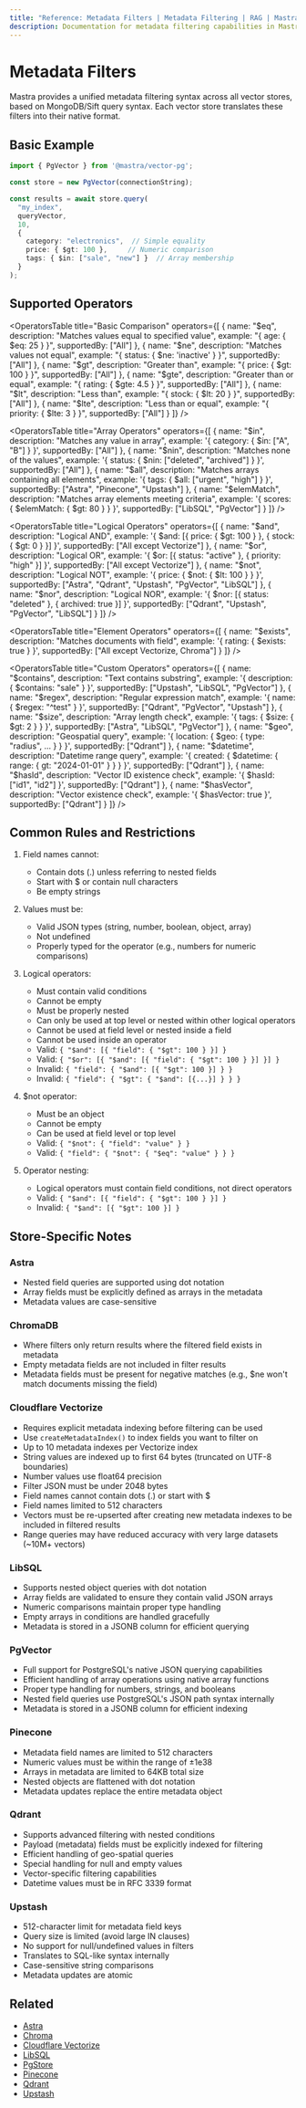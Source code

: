 ```yaml
---
title: "Reference: Metadata Filters | Metadata Filtering | RAG | Mastra Docs"
description: Documentation for metadata filtering capabilities in Mastra, which allow for precise querying of vector search results across different vector stores.
---
```


# Metadata Filters

Mastra provides a unified metadata filtering syntax across all vector stores, based on MongoDB/Sift query syntax. Each vector store translates these filters into their native format.

## Basic Example

```typescript
import { PgVector } from '@mastra/vector-pg';

const store = new PgVector(connectionString);

const results = await store.query(
  "my_index",
  queryVector,
  10,
  {
    category: "electronics",  // Simple equality
    price: { $gt: 100 },     // Numeric comparison
    tags: { $in: ["sale", "new"] }  // Array membership
  }
);
```

## Supported Operators

<OperatorsTable
  title="Basic Comparison"
  operators={[
    {
      name: "$eq",
      description: "Matches values equal to specified value",
      example: "{ age: { $eq: 25 } }",
      supportedBy: ["All"]
    },
    {
      name: "$ne",
      description: "Matches values not equal",
      example: "{ status: { $ne: 'inactive' } }",
      supportedBy: ["All"]
    },
    {
      name: "$gt",
      description: "Greater than",
      example: "{ price: { $gt: 100 } }",
      supportedBy: ["All"]
    },
    {
      name: "$gte",
      description: "Greater than or equal",
      example: "{ rating: { $gte: 4.5 } }",
      supportedBy: ["All"]
    },
    {
      name: "$lt",
      description: "Less than",
      example: "{ stock: { $lt: 20 } }",
      supportedBy: ["All"]
    },
    {
      name: "$lte",
      description: "Less than or equal",
      example: "{ priority: { $lte: 3 } }",
      supportedBy: ["All"]
    }
  ]}
/>

<OperatorsTable
  title="Array Operators"
  operators={[
    {
      name: "$in",
      description: "Matches any value in array",
      example: '{ category: { $in: ["A", "B"] } }',
      supportedBy: ["All"]
    },
    {
      name: "$nin",
      description: "Matches none of the values",
      example: '{ status: { $nin: ["deleted", "archived"] } }',
      supportedBy: ["All"]
    },
    {
      name: "$all",
      description: "Matches arrays containing all elements",
      example: '{ tags: { $all: ["urgent", "high"] } }',
      supportedBy: ["Astra", "Pinecone", "Upstash"]
    },
    {
      name: "$elemMatch",
      description: "Matches array elements meeting criteria",
      example: '{ scores: { $elemMatch: { $gt: 80 } } }',
      supportedBy: ["LibSQL", "PgVector"]
    }
  ]}
/>

<OperatorsTable
  title="Logical Operators"
  operators={[
    {
      name: "$and",
      description: "Logical AND",
      example: '{ $and: [{ price: { $gt: 100 } }, { stock: { $gt: 0 } }] }',
      supportedBy: ["All except Vectorize"]
    },
    {
      name: "$or",
      description: "Logical OR",
      example: '{ $or: [{ status: "active" }, { priority: "high" }] }',
      supportedBy: ["All except Vectorize"]
    },
    {
      name: "$not",
      description: "Logical NOT",
      example: '{ price: { $not: { $lt: 100 } } }',
      supportedBy: ["Astra", "Qdrant", "Upstash", "PgVector", "LibSQL"]
    },
    {
      name: "$nor",
      description: "Logical NOR",
      example: '{ $nor: [{ status: "deleted" }, { archived: true }] }',
      supportedBy: ["Qdrant", "Upstash", "PgVector", "LibSQL"]
    }
  ]}
/>

<OperatorsTable
  title="Element Operators"
  operators={[
    {
      name: "$exists",
      description: "Matches documents with field",
      example: '{ rating: { $exists: true } }',
      supportedBy: ["All except Vectorize, Chroma"]
    }
  ]}
/>

<OperatorsTable
  title="Custom Operators"
  operators={[
    {
      name: "$contains",
      description: "Text contains substring",
      example: '{ description: { $contains: "sale" } }',
      supportedBy: ["Upstash", "LibSQL", "PgVector"]
    },
    {
      name: "$regex",
      description: "Regular expression match",
      example: '{ name: { $regex: "^test" } }',
      supportedBy: ["Qdrant", "PgVector", "Upstash"]
    },
    {
      name: "$size",
      description: "Array length check",
      example: '{ tags: { $size: { $gt: 2 } } }',
      supportedBy: ["Astra", "LibSQL", "PgVector"]
    },
    {
      name: "$geo",
      description: "Geospatial query",
      example: '{ location: { $geo: { type: "radius", ... } } }',
      supportedBy: ["Qdrant"]
    },
    {
      name: "$datetime",
      description: "Datetime range query",
      example: '{ created: { $datetime: { range: { gt: "2024-01-01" } } } }',
      supportedBy: ["Qdrant"]
    },
    {
      name: "$hasId",
      description: "Vector ID existence check",
      example: '{ $hasId: ["id1", "id2"] }',
      supportedBy: ["Qdrant"]
    },
    {
      name: "$hasVector",
      description: "Vector existence check",
      example: '{ $hasVector: true }',
      supportedBy: ["Qdrant"]
    }
  ]}
/>

## Common Rules and Restrictions

1. Field names cannot:
   - Contain dots (.) unless referring to nested fields
   - Start with $ or contain null characters
   - Be empty strings

2. Values must be:
   - Valid JSON types (string, number, boolean, object, array)
   - Not undefined
   - Properly typed for the operator (e.g., numbers for numeric comparisons)

3. Logical operators:
   - Must contain valid conditions
   - Cannot be empty
   - Must be properly nested
   - Can only be used at top level or nested within other logical operators
   - Cannot be used at field level or nested inside a field
   - Cannot be used inside an operator
   - Valid: `{ "$and": [{ "field": { "$gt": 100 } }] }`
   - Valid: `{ "$or": [{ "$and": [{ "field": { "$gt": 100 } }] }] }`
   - Invalid: `{ "field": { "$and": [{ "$gt": 100 }] } }`
   - Invalid: `{ "field": { "$gt": { "$and": [{...}] } } }`

4. $not operator:
   - Must be an object
   - Cannot be empty
   - Can be used at field level or top level
   - Valid: `{ "$not": { "field": "value" } }`
   - Valid: `{ "field": { "$not": { "$eq": "value" } } }`

5. Operator nesting:
   - Logical operators must contain field conditions, not direct operators
   - Valid: `{ "$and": [{ "field": { "$gt": 100 } }] }`
   - Invalid: `{ "$and": [{ "$gt": 100 }] }`

## Store-Specific Notes

### Astra
- Nested field queries are supported using dot notation
- Array fields must be explicitly defined as arrays in the metadata
- Metadata values are case-sensitive

### ChromaDB
- Where filters only return results where the filtered field exists in metadata
- Empty metadata fields are not included in filter results
- Metadata fields must be present for negative matches (e.g., $ne won't match documents missing the field)

### Cloudflare Vectorize
- Requires explicit metadata indexing before filtering can be used
- Use `createMetadataIndex()` to index fields you want to filter on
- Up to 10 metadata indexes per Vectorize index
- String values are indexed up to first 64 bytes (truncated on UTF-8 boundaries)
- Number values use float64 precision
- Filter JSON must be under 2048 bytes
- Field names cannot contain dots (.) or start with $
- Field names limited to 512 characters
- Vectors must be re-upserted after creating new metadata indexes to be included in filtered results
- Range queries may have reduced accuracy with very large datasets (~10M+ vectors)

### LibSQL
- Supports nested object queries with dot notation
- Array fields are validated to ensure they contain valid JSON arrays
- Numeric comparisons maintain proper type handling
- Empty arrays in conditions are handled gracefully
- Metadata is stored in a JSONB column for efficient querying

### PgVector
- Full support for PostgreSQL's native JSON querying capabilities
- Efficient handling of array operations using native array functions
- Proper type handling for numbers, strings, and booleans
- Nested field queries use PostgreSQL's JSON path syntax internally
- Metadata is stored in a JSONB column for efficient indexing

### Pinecone
- Metadata field names are limited to 512 characters
- Numeric values must be within the range of ±1e38
- Arrays in metadata are limited to 64KB total size
- Nested objects are flattened with dot notation
- Metadata updates replace the entire metadata object

### Qdrant
- Supports advanced filtering with nested conditions
- Payload (metadata) fields must be explicitly indexed for filtering
- Efficient handling of geo-spatial queries
- Special handling for null and empty values
- Vector-specific filtering capabilities
- Datetime values must be in RFC 3339 format

### Upstash
- 512-character limit for metadata field keys
- Query size is limited (avoid large IN clauses)
- No support for null/undefined values in filters
- Translates to SQL-like syntax internally
- Case-sensitive string comparisons
- Metadata updates are atomic

## Related
- [Astra](./astra)
- [Chroma](./chroma)
- [Cloudflare Vectorize](./vectorize)
- [LibSQL](./libsql-store)
- [PgStore](./pgstore)
- [Pinecone](./pinecone)
- [Qdrant](./qdrant)
- [Upstash](./upstash)